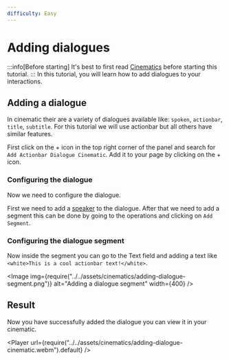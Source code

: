 ```yaml
---
difficulty: Easy
---
```



# Adding dialogues

:::info[Before starting]
It's best to first read [Cinematics](./index.mdx) before starting this tutorial.
:::
In this tutorial, you will learn how to add dialogues to your interactions.

## Adding a dialogue
In cinematic their are a variety of dialogues available like: `spoken`, `actionbar`, `title`, `subtitle`. For this tutorial we will use actionbar but all others have similar features.

First click on the + icon in the top right corner of the panel and search for `Add Actionbar Dialogue Cinematic`. Add it to your page by clicking on the + icon.
<EntrySearch entryName='actionbar_dialogue_cinematic'/>

### Configuring the dialogue
Now we need to configure the dialogue. 

First we need to add a [speaker](../01-interactions/index.mdx#configuring-the-speaker) to the dialogue. After that we need to add a segment this can be done by going to the operations and clicking on `Add Segment`.

### Configuring the dialogue segment
Now inside the segment you can go to the Text field and adding a text like `<white>This is a cool actionbar text!</white>`.

<Image img={require("../../assets/cinematics/adding-dialogue-segment.png")} alt="Adding a dialogue segment" width={400} />

## Result
Now you have successfully added the dialogue you can view it in your cinematic.

<Player url={require("../../assets/cinematics/adding-dialogue-cinematic.webm").default} />
